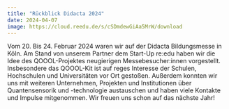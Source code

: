 ```yaml
---
title: "Rückblick Didacta 2024"
date: 2024-04-07
image: https://cloud.reedu.de/s/cSDmdewGiAa5MrW/download
---
```


Vom 20. Bis 24. Februar 2024 waren wir auf der Didacta Bildungsmesse in Köln. Am Stand von unserem Partner dem Start-Up re:edu haben wir die Idee des QOOOL-Projektes neugierigen Messebesucher:innen vorgestellt. Insbesondere das QOOOL-Kit ist auf reges Interesse der Schulen, Hochschulen und Universitäten vor Ort gestoßen. Außerdem konnten wir uns mit weiteren Unternehmen, Projekten und Institutionen über Quantensensorik und -technologie austauschen und haben viele Kontakte und Impulse mitgenommen. Wir freuen uns schon auf das nächste Jahr!
